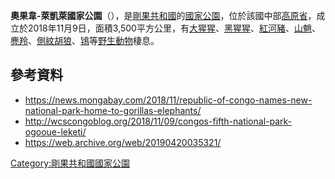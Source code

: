 {{coords|2|S|13.6167|E|display=title}}

'''奧果韋-萊凱萊國家公園'''（{{lang-fr|Parc national de l'Ogooué-Leketi }}），是[[剛果共和國|剛果共和國]]的[[國家公園|國家公園]]，位於該國中部[[高原省_(剛果共和國)|高原省]]，成立於2018年11月9日，面積3,500平方公里，有[[大猩猩|大猩猩]]、[[黑猩猩|黑猩猩]]、[[紅河豬|紅河豬]]、[[山魈|山魈]]、[[麂羚|麂羚]]、[[側紋胡狼|側紋胡狼]]、[[鴇|鴇]]等[[野生動物|野生動物]]棲息。

==參考資料==
* https://news.mongabay.com/2018/11/republic-of-congo-names-new-national-park-home-to-gorillas-elephants/ {{Wayback|url=https://news.mongabay.com/2018/11/republic-of-congo-names-new-national-park-home-to-gorillas-elephants/ |date=20201130194002 }}
* http://wcscongoblog.org/2018/11/09/congos-fifth-national-park-ogooue-leketi/ {{Wayback|url=http://wcscongoblog.org/2018/11/09/congos-fifth-national-park-ogooue-leketi/ |date=20190420035321 }}
* https://web.archive.org/web/20190420035321/

{{RCongo-geo-stub}}
[[Category:剛果共和國國家公園|Category:剛果共和國國家公園]]